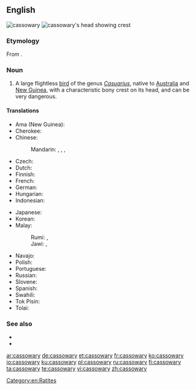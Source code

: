 ==English==
[[Image:Casuarius casuarius - double-wattled cassowary.jpg|thumb|cassowary]]
[[Image:Cassowary head frontal.jpg|thumb|cassowary's head showing crest]]

===Etymology===
From {{etyl|ms|en}} {{term|kasuari|lang=ms}}.

===Noun===
{{en-noun|cassowaries}}

# A large flightless [[bird]] of the genus ''[[Casuarius]]'', native to [[Australia]] and [[New Guinea]], with a characteristic bony crest on its head, and can be very dangerous.

====Translations====
{{trans-top|a large flightless bird of the genus Casuarius}}
* Ama (New Guinea): {{t|amm|aipiyoi}}
* Cherokee: {{t|chr|ᏄᎩᏂ ᎬᎾ|tr=Nugini gvna|sc=Cher}}
* Chinese:
*: Mandarin: {{t|cmn|鶴鴕|sc=Hani}}, {{t|cmn|鹤鸵|tr=hètuó|sc=Hani}}, {{t|cmn|食火雞|sc=Hani}}, {{t+|cmn|食火鸡|tr=shíhuǒjī|sc=Hani}}
* Czech: {{t|cs|kasuár|m}}
* Dutch: {{t|nl|kasuaris|m}}
* Finnish: {{t+|fi|kasuaari}}
* French: {{t+|fr|casoar|m}}
* German: {{t+|de|Kasuar|m}}
* Hungarian: {{t+|hu|kazuár}}
* Indonesian: {{t+|id|kasuari}}
{{trans-mid}}
* Japanese: {{t|ja|ヒクイドリ|tr=hikuidori|sc=Jpan}}
* Korean: {{t|ko|화식조|sc=Kore}}
* Malay:
*: Rumi: {{t|ms|kasuari}}, {{t|ms|suari}}
*: Jawi: {{t|ms|کاسواري|sc=Arab}}, {{t|ms|سواري|sc=Arab}}
* Navajo: {{t|nv|tsídiitsoh bikʼos dootłʼizhí}}
* Polish: {{t|pl|kazuar|m}}
* Portuguese: {{t|pt|casuar|m}}
* Russian: {{t+|ru|казуа́р|m|sc=Cyrl}}
* Slovene: {{t+|sl|kazuar|m}}
* Spanish: {{t+|es|casuario|m}}
* Swahili: {{t|sw|kasowari}}
* Tok Pisin: {{t|tpi|muruk}}
* Tolai: {{t|ksd|murup}}
{{trans-bottom}}

===See also===
* {{projectlink|wikipedia}}
* {{specieslite}}

[[Category:en:Ratites]]

[[ar:cassowary]]
[[de:cassowary]]
[[et:cassowary]]
[[fr:cassowary]]
[[ko:cassowary]]
[[io:cassowary]]
[[ku:cassowary]]
[[pl:cassowary]]
[[ru:cassowary]]
[[fi:cassowary]]
[[ta:cassowary]]
[[te:cassowary]]
[[vi:cassowary]]
[[zh:cassowary]]